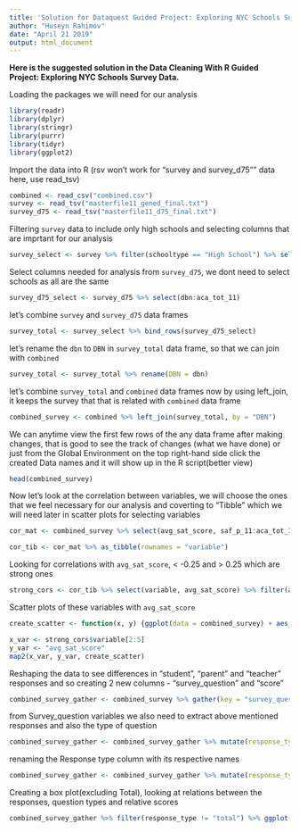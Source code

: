 ```yaml
---
title: 'Solution for Dataquest Guided Project: Exploring NYC Schools Survey Data'
author: "Huseyn Rahimov"
date: "April 21 2019"
output: html_document 
---
```


**Here is the suggested solution in the Data Cleaning With R Guided Project: Exploring NYC Schools Survey Data.**

Loading the packages we will need for our analysis

```r
library(readr)
library(dplyr)
library(stringr)
library(purrr)
library(tidyr)
library(ggplot2)
```

Import the data into R (rsv won't work for "survey and survey_d75"" data here, use read_tsv)
```r
combined <- read_csv("combined.csv") 
survey <- read_tsv("masterfile11_gened_final.txt")
survey_d75 <- read_tsv("masterfile11_d75_final.txt")
```

Filtering `survey` data to include only high schools and selecting columns that are imprtant for our analysis
```r
survey_select <- survey %>% filter(schooltype == "High School") %>% select(dbn:aca_tot_11)
```

Select columns needed for analysis from `survey_d75`, we dont need to select schools as all are the same
```r
survey_d75_select <- survey_d75 %>% select(dbn:aca_tot_11)
```

let's combine `survey` and `survey_d75` data frames
```r
survey_total <- survey_select %>% bind_rows(survey_d75_select)
```

let's rename the `dbn` to `DBN` in `survey_total` data frame, so that we can join with `combined`
```r
survey_total <- survey_total %>% rename(DBN = dbn)
```

let's combine `survey_total` and `combined` data frames now by using left_join, it keeps the survey that that is related with `combined` data frame
```r
combined_survey <- combined %>% left_join(survey_total, by = "DBN")
```

We can anytime view the first few rows of the any data frame after making changes, that is good to see the track of changes (what we have done) or just from the Global Environment on the top right-hand side click the created Data names and it will show up in the R script(better view)
```r
head(combined_survey)
```

Now let's look at the correlation between variables, we will choose the ones that we feel necessary for our analysis and coverting to "Tibble" which we will need later in scatter plots for selecting variables
```r
cor_mat <- combined_survey %>% select(avg_sat_score, saf_p_11:aca_tot_11) %>% cor(use = "pairwise.complete.obs")

cor_tib <- cor_mat %>% as_tibble(rownames = "variable")
```

Looking for correlations with `avg_sat_score`, < -0.25 and > 0.25 which are strong ones
```r
strong_cors <- cor_tib %>% select(variable, avg_sat_score) %>% filter(avg_sat_score > 0.25 | avg_sat_score < -0.25)
```

Scatter plots of these variables with `avg_sat_score`
```r
create_scatter <- function(x, y) {ggplot(data = combined_survey) + aes_string(x = x, y = y) + geom_point(alpha = 0.3) + theme(panel.background = element_rect(fill = "white"))}

x_var <- strong_cors$variable[2:5]
y_var <- "avg_sat_score"
map2(x_var, y_var, create_scatter)
```

Reshaping the data to see differences in "student", "parent" and "teacher" responses and so creating 2 new columns - "survey_question" and "score"
```r
combined_survey_gather <- combined_survey %>% gather(key = "survey_question", value = score, saf_p_11:aca_tot_11)
```

from Survey_question variables we also need to extract above mentioned responses and also the type of question
```r
combined_survey_gather <- combined_survey_gather %>% mutate(response_type = str_sub(survey_question, 4, 6)) %>% mutate(question = str_sub(survey_question, 1, 3))
```

renaming the Response type column with its respective names
```r
combined_survey_gather <- combined_survey_gather %>% mutate(response_type = ifelse(response_type == "_p_", "parent", ifelse(response_type == "_t_", "teacher", ifelse(response_type == "_s_", "student", ifelse(response_type == "_to", "total", "NA")))))
```

Creating a box plot(excluding Total), looking at relations between the responses, question types and relative scores
```r
combined_survey_gather %>% filter(response_type != "total") %>% ggplot() + aes(x = question, y = score, fill = response_type) + geom_boxplot()
```

